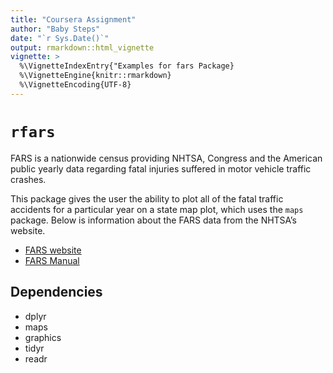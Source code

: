 ```yaml
---
title: "Coursera Assignment"
author: "Baby Steps"
date: "`r Sys.Date()`"
output: rmarkdown::html_vignette
vignette: >
  %\VignetteIndexEntry{"Examples for fars Package}
  %\VignetteEngine{knitr::rmarkdown}
  %\VignetteEncoding{UTF-8}
---
```


# `rfars`
FARS is a nationwide census providing NHTSA, Congress and the American public yearly data regarding fatal injuries suffered in motor vehicle traffic crashes.

This package gives the user the ability to plot all of the fatal traffic accidents for a particular year on a state map plot, which uses the `maps` package.  Below is information about the FARS data from the NHTSA's website.

- [FARS website](https://www.nhtsa.gov/research-data/fatality-analysis-reporting-system-fars)
- [FARS Manual](https://crashstats.nhtsa.dot.gov/#/DocumentTypeList/4)



## Dependencies
+ dplyr
+ maps
+ graphics
+ tidyr
+ readr



